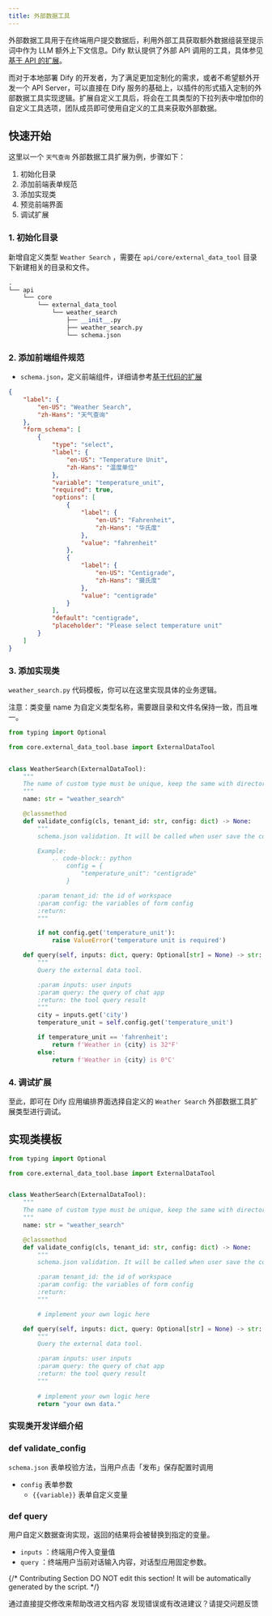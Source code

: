 ```yaml
---
title: 外部数据工具
---
```


外部数据工具用于在终端用户提交数据后，利用外部工具获取额外数据组装至提示词中作为 LLM 额外上下文信息。Dify 默认提供了外部 API 调用的工具，具体参见 [基于 API 的扩展](/zh-hans/guides/tools/extensions/api-based/api-based-extension)。

而对于本地部署 Dify 的开发者，为了满足更加定制化的需求，或者不希望额外开发一个 API Server，可以直接在 Dify 服务的基础上，以插件的形式插入定制的外部数据工具实现逻辑。扩展自定义工具后，将会在工具类型的下拉列表中增加你的自定义工具选项，团队成员即可使用自定义的工具来获取外部数据。

## 快速开始

这里以一个 `天气查询` 外部数据工具扩展为例，步骤如下：

1. 初始化目录
2. 添加前端表单规范
3. 添加实现类
4. 预览前端界面
5. 调试扩展

### 1. **初始化目录**

新增自定义类型 `Weather Search` ，需要在 `api/core/external_data_tool` 目录下新建相关的目录和文件。

```python
.
└── api
    └── core
        └── external_data_tool
            └── weather_search
                ├── __init__.py
                ├── weather_search.py
                └── schema.json
```

### 2. **添加前端组件规范**

* `schema.json`，定义前端组件，详细请参考[基于代码的扩展](/zh-hans/guides/tools/extensions/code-based/external-data-tool)

```json
{
    "label": {
        "en-US": "Weather Search",
        "zh-Hans": "天气查询"
    },
    "form_schema": [
        {
            "type": "select",
            "label": {
                "en-US": "Temperature Unit",
                "zh-Hans": "温度单位"
            },
            "variable": "temperature_unit",
            "required": true,
            "options": [
                {
                    "label": {
                        "en-US": "Fahrenheit",
                        "zh-Hans": "华氏度"
                    },
                    "value": "fahrenheit"
                },
                {
                    "label": {
                        "en-US": "Centigrade",
                        "zh-Hans": "摄氏度"
                    },
                    "value": "centigrade"
                }
            ],
            "default": "centigrade",
            "placeholder": "Please select temperature unit"
        }
    ]
}
```

### 3. 添加实现类

`weather_search.py` 代码模板，你可以在这里实现具体的业务逻辑。

<Callout type="warning">
注意：类变量 name 为自定义类型名称，需要跟目录和文件名保持一致，而且唯一。
</Callout>

```python
from typing import Optional

from core.external_data_tool.base import ExternalDataTool


class WeatherSearch(ExternalDataTool):
    """
    The name of custom type must be unique, keep the same with directory and file name.
    """
    name: str = "weather_search"

    @classmethod
    def validate_config(cls, tenant_id: str, config: dict) -> None:
        """
        schema.json validation. It will be called when user save the config.

        Example:
            .. code-block:: python
                config = {
                    "temperature_unit": "centigrade"
                }

        :param tenant_id: the id of workspace
        :param config: the variables of form config
        :return:
        """

        if not config.get('temperature_unit'):
            raise ValueError('temperature unit is required')

    def query(self, inputs: dict, query: Optional[str] = None) -> str:
        """
        Query the external data tool.

        :param inputs: user inputs
        :param query: the query of chat app
        :return: the tool query result
        """
        city = inputs.get('city')
        temperature_unit = self.config.get('temperature_unit')

        if temperature_unit == 'fahrenheit':
            return f'Weather in {city} is 32°F'
        else:
            return f'Weather in {city} is 0°C'
```

### 4. **调试扩展**

至此，即可在 Dify 应用编排界面选择自定义的 `Weather Search` 外部数据工具扩展类型进行调试。

## 实现类模板

```python
from typing import Optional

from core.external_data_tool.base import ExternalDataTool


class WeatherSearch(ExternalDataTool):
    """
    The name of custom type must be unique, keep the same with directory and file name.
    """
    name: str = "weather_search"

    @classmethod
    def validate_config(cls, tenant_id: str, config: dict) -> None:
        """
        schema.json validation. It will be called when user save the config.

        :param tenant_id: the id of workspace
        :param config: the variables of form config
        :return:
        """

        # implement your own logic here

    def query(self, inputs: dict, query: Optional[str] = None) -> str:
        """
        Query the external data tool.

        :param inputs: user inputs
        :param query: the query of chat app
        :return: the tool query result
        """
       
        # implement your own logic here
        return "your own data."
```

### 实现类开发详细介绍

### def validate\_config

`schema.json` 表单校验方法，当用户点击「发布」保存配置时调用

* `config` 表单参数
  * `{{variable}}` 表单自定义变量

### def query

用户自定义数据查询实现，返回的结果将会被替换到指定的变量。

* `inputs` ：终端用户传入变量值
* `query` ：终端用户当前对话输入内容，对话型应用固定参数。

{/*
Contributing Section
DO NOT edit this section!
It will be automatically generated by the script.
*/}

<CardGroup cols="2">
    <Card
        title="编辑此页面"
        icon="pen-to-square"
        href="https://github.com/langgenius/dify-docs/edit/main/zh-hans/guides/tools/extensions/code-based/external-data-tool.mdx"
    >
        通过直接提交修改来帮助改进文档内容
    </Card>
    <Card
        title="提交问题"
        icon="github"
        href="https://github.com/langgenius/dify-docs/issues/new?title=文档问题%3A%20nal-data-t&body=%23%23%20问题描述%0A%3C%21--%20请简要描述您发现的问题%20--%3E%0A%0A%23%23%20页面链接%0Ahttps%3A%2F%2Fgithub.com%2Flanggenius%2Fdify-docs%2Fblob%2Fmain%2Fzh-hans/guides/tools/extensions/code-based%2Fexternal-data-tool.mdx%0A%0A%23%23%20建议修改%0A%3C%21--%20如果有具体的修改建议，请在此说明%20--%3E%0A%0A%3C%21--%20感谢您对文档质量的关注！%20--%3E"
    >
        发现错误或有改进建议？请提交问题反馈
    </Card>
</CardGroup>
